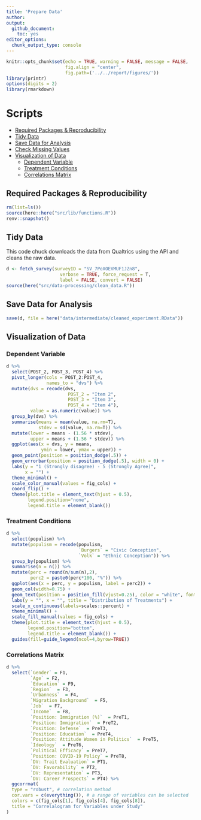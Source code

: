 ```yaml
---
title: 'Prepare Data'
author: 
output: 
  github_document:
    toc: yes
editor_options: 
  chunk_output_type: console
---
```


```r
knitr::opts_chunk$set(echo = TRUE, warning = FALSE, message = FALSE,
                      fig.align = "center",
                      fig.path=('../../report/figures/'))
library(printr)
options(digits = 2)
library(rmarkdown)
```

# Scripts
- [Required Packages &amp; Reproducibility](#required-packages-&amp;-reproducibility)
- [Tidy Data](#tidy-data)
- [Save Data for Analysis](#save-data-for-analysis)
- [Check Missing Values](#check-missing-values)
- [Visualization of Data](#visualization-of-data)
  - [Dependent Variable](#dependent-variable)
  - [Treatment Conditions](#treatment-conditions)
  - [Correlations Matrix](#correlations-matrix)

## Required Packages &amp; Reproducibility
```r
rm(list=ls())
source(here::here("src/lib/functions.R"))
renv::snapshot()
```

## Tidy Data
This code chuck downloads the data from Qualtrics using the API and cleans the raw data.

```r
d <- fetch_survey(surveyID = "SV_7PoXOEVMUF1JZn8", 
                    verbose = TRUE, force_request = T,
                    label = FALSE, convert = FALSE)
source(here("src/data-processing/clean_data.R"))
```

## Save Data for Analysis
```r
save(d, file = here("data/intermediate/cleaned_experiment.RData"))
```

## Visualization of Data

### Dependent Variable
```r
d %>%
  select(POST_2, POST_3, POST_4) %>%
  pivot_longer(cols = POST_2:POST_4,
               names_to = "dvs") %>%
  mutate(dvs = recode(dvs,
                       POST_2 = "Item 2",
                       POST_3 = "Item 3",
                       POST_4 = "Item 4"),
         value = as.numeric(value)) %>%
  group_by(dvs) %>%
  summarise(means = mean(value, na.rm=T),
            stdev = sd(value, na.rm=T)) %>%
  mutate(lower = means - (1.56 * stdev),
         upper = means + (1.56 * stdev)) %>% 
  ggplot(aes(x = dvs, y = means,
             ymin = lower, ymax = upper)) +
  geom_point(position = position_dodge(.5)) + 
  geom_errorbar(position = position_dodge(.5), width = 0) +
  labs(y = "1 (Strongly disagree) - 5 (Strongly Agree)", 
       x = "") +
  theme_minimal() +
  scale_color_manual(values = fig_cols) +
  coord_flip() +
  theme(plot.title = element_text(hjust = 0.5),
        legend.position="none",
        legend.title = element_blank()) 
```

### Treatment Conditions
```r
d %>%
  select(populism) %>%
  mutate(populism = recode(populism, 
                           `Burgers` = "Civic Conception", 
                           `Volk` = "Ethnic Conception")) %>%
  group_by(populism) %>%
  summarise(n = n()) %>%
  mutate(perc = round(n/sum(n),2),
         perc2 = paste0(perc*100, "%")) %>%
  ggplot(aes(x = perc, y = populism, label = perc2)) +
  geom_col(width=0.75) + 
  geom_text(position = position_fill(vjust=0.25), color = "white", fontface = "bold") +
  labs(y = "", x = "", title = "Distribution of Treatments") +
  scale_x_continuous(labels=scales::percent) +
  theme_minimal() +
  scale_fill_manual(values = fig_cols) +
  theme(plot.title = element_text(hjust = 0.5),
        legend.position="bottom",
        legend.title = element_blank()) +
  guides(fill=guide_legend(ncol=4,byrow=TRUE))
```


### Correlations Matrix
```r
d %>%
  select(`Gender` = F1,
         `Age` = F2,
         `Education` = F9,
         `Region`  = F3,
         `Urbanness`  = F4,
         `Migration Background`  = F5,
         `Job`  = F7,
         `Income`  = F8,
         `Position: Immigration (%)`  = PreT1,
         `Position: Immigration`  = PreT2,
         `Position: Defense`  = PreT3,
         `Position: Education`  = PreT4,
         `Position: Attitude Women in Politics`  = PreT5,
         `Ideology`  = PreT6,
         `Political Efficacy` = PreT7, 
         `Position: COVID-19 Policy` = PreT8,
         `DV: Trait Evaluation` = PT1,
         `DV: Favorability` = PT2,
         `DV: Representation` = PT3,
         `DV: Career Prospects` = PT4) %>%
  ggcorrmat(
  type = "robust", # correlation method
  cor.vars = c(everything()), # a range of variables can be selected
  colors = c(fig_cols[1], fig_cols[4], fig_cols[8]),
  title = "Correlalogram for Variables under Study"
)
```
